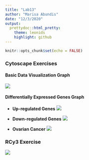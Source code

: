 ```yaml
---
title: "Lab13"
author: "Marisa Abundis"
date: "12/3/2020"
output:
  prettydoc::html_pretty:
    theme: leonids
    highlight: github
---
```


```r
knitr::opts_chunk$set(echo = FALSE)
```
### **Cytoscape Exercises**
#### Basic Data Visualization Graph
![](images/cytoBDV.png)

#### Differentially Expressed Genes Graph

* **Up-regulated Genes**
![](images/stringUp.png)

* **Down-regulated Genes**
![](images/stringDown.png)


* **Ovarian Cancer** 
![](images/TutImage2.png)



### **RCy3 Exercise**
![](images/rcy.png)

